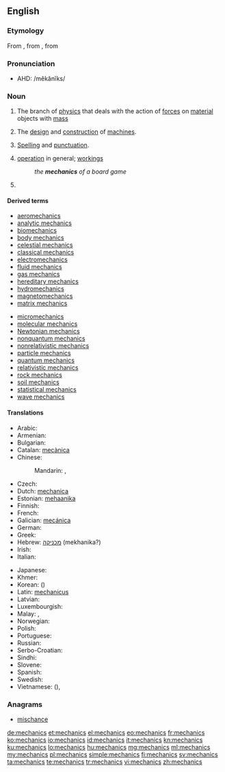 {{wikipedia}}
==English==

===Etymology===
From {{etyl|la|en}} {{term|mechanicus|lang=la}}, from {{etyl|grc|en}} {{term|μηχανικός|tr=mēkhanikos|lang=grc|sc=polytonic}}, from {{term|μηχανή||machine, tool|tr=mēkhanē|lang=grc|sc=polytonic}}

===Pronunciation===
* AHD: /mĕkănĭks/

===Noun===
{{en-noun|-}}

# {{context|physics|lang=en}} The branch of [[physics]] that deals with the action of [[force]]s on [[material]] objects with [[mass]]
# The [[design]] and [[construction]] of [[machine]]s.
# {{context|writing|lang=en}} [[spelling|Spelling]] and [[punctuation]].
# [[operation]] in general; [[workings]]
#: ''the '''mechanics''' of a board game''
# {{plural of|mechanic}}

====Derived terms====
{{rel-top|Derived terms}}
* [[aeromechanics]]
* [[analytic mechanics]]
* [[biomechanics]]
* [[body mechanics]]
* [[celestial mechanics]]
* [[classical mechanics]]
* [[electromechanics]]
* [[fluid mechanics]]
* [[gas mechanics]]
* [[hereditary mechanics]]
* [[hydromechanics]]
* [[magnetomechanics]]
* [[matrix mechanics]]
{{rel-mid}}
* [[micromechanics]]
* [[molecular mechanics]]
* [[Newtonian mechanics]]
* [[nonquantum mechanics]]
* [[nonrelativistic mechanics]]
* [[particle mechanics]]
* [[quantum mechanics]]
* [[relativistic mechanics]]
* [[rock mechanics]]
* [[soil mechanics]]
* [[statistical mechanics]]
* [[wave mechanics]]
{{rel-bottom}}

====Translations====
{{trans-top|a branch of physics}}
* Arabic: {{t|ar|ميكانيكا|f|tr=mikānikā|sc=Arab}}
* Armenian: {{t|hy|մեխանիկա|tr=mexanika|sc=Armn}}
* Bulgarian: {{t+|bg|механика|f|tr=mehánika|sc=Cyrl}}
* Catalan: [[mecànica]] {{f}}
* Chinese:
*: Mandarin: {{t|cmn|力學|sc=Hani}}, {{t+|cmn|力学|tr=lìxué|sc=Hani}}
* Czech: {{t|cs|mechanika|f}}
* Dutch: [[mechanica]]
* Estonian: [[mehaanika]]
* Finnish: {{t+|fi|mekaniikka}}
* French: {{t+|fr|mécanique|f}}
* Galician: [[mecánica]]
* German: {{t+|de|Mechanik|f}}
* Greek: {{t+|el|μηχανική|f|tr=mikhanikí}}
* Hebrew: [[מכניקה]] (mekhanika?)
* Irish: {{t|ga|meicnic|f}}
* Italian: {{t+|it|meccanica|f}}
{{trans-mid}}
* Japanese: {{t|ja|力学|tr=りきがく, rikigaku|sc=Jpan}}
* Khmer: {{t|km|យន្តវិទ្យា|tr=yon vi tyea|sc=Khmr}}
* Korean: {{t+|ko|역학|tr=yeok-hak|sc=Kore}} ({{t+|ko|力學|sc=Kore}})
* Latin: [[mechanicus]]
* Latvian: {{t|lv|mehānika|f}}
* Luxembourgish: {{t|lb|Mechanik|f}}
* Malay: {{t|ms|kaji daya}}, {{t|ms|mekanik}}
* Norwegian: {{t|no|mekanikk}}
* Polish: {{t+|pl|mechanika|f}}
* Portuguese: {{t+|pt|mecânica|f}}
* Russian: {{t+|ru|меха́ника|f|sc=Cyrl|tr=mexánika}}
* Serbo-Croatian: {{t|sh|mehanika|f}}
* Sindhi: {{t+|sd|ميڪانيات|f|sc=Arab}}
* Slovene: {{t+|sl|mehanika|f}}
* Spanish: {{t+|es|mecánica|f}}
* Swedish: {{t+|sv|mekanik|c}}
* Vietnamese: {{t|vi|lực học}} ({{t|vi|力學}}), {{t|vi|cơ học}}
{{trans-bottom}}

===Anagrams===
* [[mischance#English|mischance]]

[[de:mechanics]]
[[et:mechanics]]
[[el:mechanics]]
[[eo:mechanics]]
[[fr:mechanics]]
[[ko:mechanics]]
[[io:mechanics]]
[[id:mechanics]]
[[it:mechanics]]
[[kn:mechanics]]
[[ku:mechanics]]
[[lo:mechanics]]
[[hu:mechanics]]
[[mg:mechanics]]
[[ml:mechanics]]
[[my:mechanics]]
[[pl:mechanics]]
[[simple:mechanics]]
[[fi:mechanics]]
[[sv:mechanics]]
[[ta:mechanics]]
[[te:mechanics]]
[[tr:mechanics]]
[[vi:mechanics]]
[[zh:mechanics]]